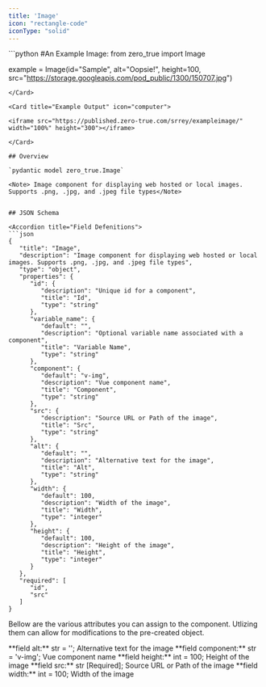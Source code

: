 ```yaml
---
title: 'Image'
icon: "rectangle-code"
iconType: "solid"
---
```


<Card title="Example Usage" icon="code">
  ```python
#An Example Image: 
from zero_true import Image


example = Image(id="Sample", alt="Oopsie!", height=100, src="https://storage.googleapis.com/pod_public/1300/150707.jpg")
```
</Card>

<Card title="Example Output" icon="computer">

<iframe src="https://published.zero-true.com/srrey/exampleimage/" width="100%" height="300"></iframe>

</Card>

## Overview

`pydantic model zero_true.Image` 

<Note> Image component for displaying web hosted or local images. Supports .png, .jpg, and .jpeg file types</Note>


## JSON Schema

<Accordion title="Field Defenitions"> 
```json
{
   "title": "Image",
   "description": "Image component for displaying web hosted or local images. Supports .png, .jpg, and .jpeg file types",
   "type": "object",
   "properties": {
      "id": {
         "description": "Unique id for a component",
         "title": "Id",
         "type": "string"
      },
      "variable_name": {
         "default": "",
         "description": "Optional variable name associated with a component",
         "title": "Variable Name",
         "type": "string"
      },
      "component": {
         "default": "v-img",
         "description": "Vue component name",
         "title": "Component",
         "type": "string"
      },
      "src": {
         "description": "Source URL or Path of the image",
         "title": "Src",
         "type": "string"
      },
      "alt": {
         "default": "",
         "description": "Alternative text for the image",
         "title": "Alt",
         "type": "string"
      },
      "width": {
         "default": 100,
         "description": "Width of the image",
         "title": "Width",
         "type": "integer"
      },
      "height": {
         "default": 100,
         "description": "Height of the image",
         "title": "Height",
         "type": "integer"
      }
   },
   "required": [
      "id",
      "src"
   ]
}
```
</Accordion> 


<Info>Bellow are the various attributes you can assign to the component. Utlizing them can allow for modifications to the pre-created object.</Info>

<ResponseField name="zero_true.Image" type="Zero True Component">
  <Expandable title="properties">
   <AccordionGroup>
<Accordion title="field alt">
      **field alt:** str = ''; 
      Alternative text for the image
</Accordion>

<Accordion title="field component">
      **field component:** str = 'v-img'; 
      Vue component name
</Accordion>

<Accordion title="field height">
      **field height:** int = 100; 
      Height of the image
</Accordion>

<Accordion title="field src">
      **field src:** str [Required]; 
      Source URL or Path of the image
</Accordion>

<Accordion title="field width">
      **field width:** int = 100; 
      Width of the image
</Accordion>

   </AccordionGroup>
  </Expandable>
</ResponseField>









